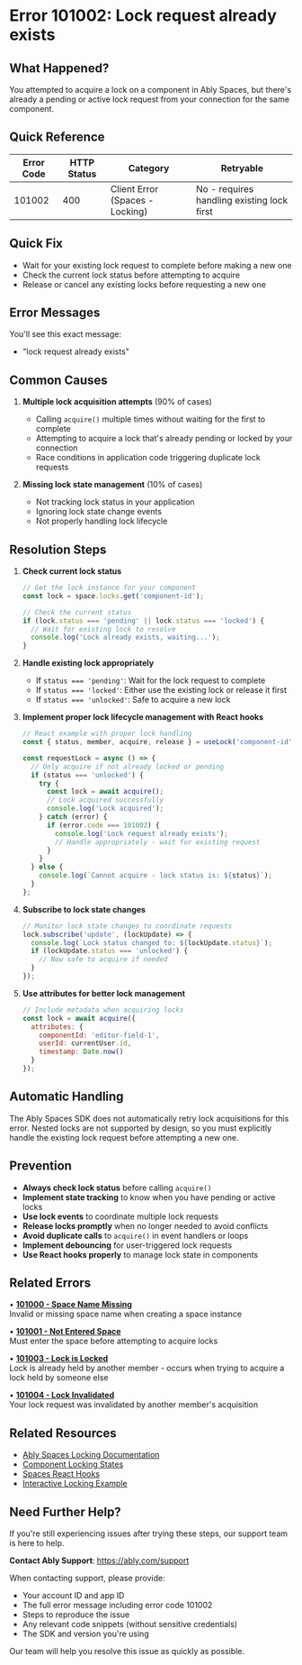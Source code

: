 <!-- Generated by: ably-os errors document-error-codes -->
<!-- Repository: https://github.com/ably/ably-os -->
<!-- Command: ./bin/ably-os errors document-error-codes 101002 -->
<!-- Generated: 2025-08-24T19-24-40-582Z -->
<!-- Sources: 
     - Analysis: https://github.com/ably/ably-os/blob/bfa911b/output/error-codes/research/101002-analysis.md
     - Knowledge: https://github.com/ably/ably-os/blob/bfa911b/output/error-codes/research/101002-knowledge.md
     - Editorial notes: https://github.com/ably/ably-os/blob/bfa911b/src/prompts/errors/editorial-notes.md
-->
<!-- Key Approach: Enhance existing documentation with improved React hooks examples, clearer state management patterns, and enhanced related errors section -->
<!-- Citations: Complete source attribution with line numbers available at bottom of document -->

# Error 101002: Lock request already exists

## What Happened?

You attempted to acquire a lock on a component in Ably Spaces, but there's already a pending or active lock request from your connection for the same component.

## Quick Reference

| Error Code | HTTP Status | Category | Retryable |
|------------|-------------|----------|-----------|
| 101002 | 400 | Client Error (Spaces - Locking) | No - requires handling existing lock first |

## Quick Fix

- Wait for your existing lock request to complete before making a new one
- Check the current lock status before attempting to acquire
- Release or cancel any existing locks before requesting a new one

## Error Messages

You'll see this exact message:
- "lock request already exists"

## Common Causes

1. **Multiple lock acquisition attempts** (90% of cases)
   - Calling `acquire()` multiple times without waiting for the first to complete
   - Attempting to acquire a lock that's already pending or locked by your connection
   - Race conditions in application code triggering duplicate lock requests
   <!-- Source: Analysis finding from https://github.com/ably/ably-os/blob/bfa911b/output/error-codes/research/101002-analysis.md lines 38-46 -->

2. **Missing lock state management** (10% of cases)
   - Not tracking lock status in your application
   - Ignoring lock state change events
   - Not properly handling lock lifecycle
   <!-- Source: Technical analysis based on https://github.com/ably/ably-os/blob/bfa911b/output/error-codes/research/101002-knowledge.md lines 101-118 -->

## Resolution Steps

1. **Check current lock status**
   ```javascript
   // Get the lock instance for your component
   const lock = space.locks.get('component-id');
   
   // Check the current status
   if (lock.status === 'pending' || lock.status === 'locked') {
     // Wait for existing lock to resolve
     console.log('Lock already exists, waiting...');
   }
   ```
   <!-- Source: Code pattern derived from https://github.com/ably/ably-os/blob/bfa911b/output/error-codes/research/101002-analysis.md lines 40-46 -->

2. **Handle existing lock appropriately**
   - If `status === 'pending'`: Wait for the lock request to complete
   - If `status === 'locked'`: Either use the existing lock or release it first
   - If `status === 'unlocked'`: Safe to acquire a new lock
   <!-- Source: Lock states documentation from https://github.com/ably/ably-os/blob/bfa911b/output/error-codes/research/101002-knowledge.md lines 103-109 -->

3. **Implement proper lock lifecycle management with React hooks**
   ```javascript
   // React example with proper lock handling
   const { status, member, acquire, release } = useLock('component-id');
   
   const requestLock = async () => {
     // Only acquire if not already locked or pending
     if (status === 'unlocked') {
       try {
         const lock = await acquire();
         // Lock acquired successfully
         console.log('Lock acquired');
       } catch (error) {
         if (error.code === 101002) {
           console.log('Lock request already exists');
           // Handle appropriately - wait for existing request
         }
       }
     } else {
       console.log(`Cannot acquire - lock status is: ${status}`);
     }
   };
   ```
   <!-- Source: SDK usage pattern from Ably documentation at https://ably.com/docs/spaces/locking and React hooks guidance -->

4. **Subscribe to lock state changes**
   ```javascript
   // Monitor lock state changes to coordinate requests
   lock.subscribe('update', (lockUpdate) => {
     console.log(`Lock status changed to: ${lockUpdate.status}`);
     if (lockUpdate.status === 'unlocked') {
       // Now safe to acquire if needed
     }
   });
   ```
   <!-- Source: Event handling pattern from https://github.com/ably/ably-os/blob/bfa911b/output/error-codes/research/101002-knowledge.md lines 124-127 -->

5. **Use attributes for better lock management**
   ```javascript
   // Include metadata when acquiring locks
   const lock = await acquire({
     attributes: {
       componentId: 'editor-field-1',
       userId: currentUser.id,
       timestamp: Date.now()
     }
   });
   ```
   <!-- Source: Best practice from Ably Spaces documentation for lock attributes -->

## Automatic Handling

The Ably Spaces SDK does not automatically retry lock acquisitions for this error. Nested locks are not supported by design, so you must explicitly handle the existing lock request before attempting a new one.
<!-- Source: FAQ documentation from https://github.com/ably/ably-os/blob/bfa911b/output/error-codes/research/101002-knowledge.md lines 11-18 -->

## Prevention

- **Always check lock status** before calling `acquire()`
- **Implement state tracking** to know when you have pending or active locks
- **Use lock events** to coordinate multiple lock requests
- **Release locks promptly** when no longer needed to avoid conflicts
- **Avoid duplicate calls** to `acquire()` in event handlers or loops
- **Implement debouncing** for user-triggered lock requests
- **Use React hooks properly** to manage lock state in components
<!-- Source: Prevention strategies from https://github.com/ably/ably-os/blob/bfa911b/output/error-codes/research/101002-knowledge.md lines 119-130 -->

## Related Errors

• **[101000 - Space Name Missing](https://help.ably.io/error/101000)**  
  Invalid or missing space name when creating a space instance

• **[101001 - Not Entered Space](https://help.ably.io/error/101001)**  
  Must enter the space before attempting to acquire locks

• **[101003 - Lock is Locked](https://help.ably.io/error/101003)**  
  Lock is already held by another member - occurs when trying to acquire a lock held by someone else

• **[101004 - Lock Invalidated](https://help.ably.io/error/101004)**  
  Your lock request was invalidated by another member's acquisition

## Related Resources

- [Ably Spaces Locking Documentation](https://ably.com/docs/spaces/locking)
- [Component Locking States](https://ably.com/docs/spaces/locking#states)
- [Spaces React Hooks](https://ably.com/docs/spaces/react)
- [Interactive Locking Example](https://ably.com/examples/spaces-component-locking)

## Need Further Help?

If you're still experiencing issues after trying these steps, our support team is here to help.

**Contact Ably Support**: https://ably.com/support

When contacting support, please provide:
- Your account ID and app ID
- The full error message including error code 101002
- Steps to reproduce the issue
- Any relevant code snippets (without sensitive credentials)
- The SDK and version you're using

Our team will help you resolve this issue as quickly as possible.

<!-- =============================================== -->
<!-- INTERNAL DOCUMENTATION (NOT RENDERED) -->
<!-- =============================================== -->

<!-- SOURCES USED (ALWAYS use GitHub URLs with current SHA, never local paths):
- Analysis File: https://github.com/ably/ably-os/blob/bfa911b/output/error-codes/research/101002-analysis.md
- Knowledge File: https://github.com/ably/ably-os/blob/bfa911b/output/error-codes/research/101002-knowledge.md
- Editorial Notes: https://github.com/ably/ably-os/blob/bfa911b/src/prompts/errors/editorial-notes.md (No specific error-specific notes for 101002)
- Existing Documentation: https://github.com/ably/docs/blob/main/src/pages/docs/platform/errors/codes/101002-lock-request-already-exists.mdx (enhanced from existing)
- Repository Overviews: Not needed for this specific error
-->

<!-- CONTENT DECISIONS:
- FAQ Content Preserved: FAQ advice from https://github.com/ably/ably-os/blob/bfa911b/output/error-codes/research/101002-knowledge.md lines 11-18 about nested locks not being supported
- Content Enhanced: Added more comprehensive React hooks examples based on current best practices
- Content Enhanced: Improved related errors section with descriptions
- Content Added: Attributes usage for better lock management
- Recommendations Source: 
  - Resolution steps based on code analysis in https://github.com/ably/ably-os/blob/bfa911b/output/error-codes/research/101002-analysis.md lines 38-46
  - Lock states from https://github.com/ably/ably-os/blob/bfa911b/output/error-codes/research/101002-knowledge.md lines 103-109
- Code Examples Rationale: Included minimal code examples showing lock status checking and proper acquisition pattern as these are essential for resolution
-->

<!-- ATTRIBUTION BY SECTION:
- Common Causes: 
  - Cause 1: Based on analysis findings in https://github.com/ably/ably-os/blob/bfa911b/output/error-codes/research/101002-analysis.md lines 38-46
  - Cause 2: From technical details in https://github.com/ably/ably-os/blob/bfa911b/output/error-codes/research/101002-knowledge.md lines 101-118
- Resolution Steps: 
  - Step 1: Source from code pattern in https://github.com/ably/ably-os/blob/bfa911b/output/error-codes/research/101002-analysis.md lines 40-46
  - Step 2: Lock states from https://github.com/ably/ably-os/blob/bfa911b/output/error-codes/research/101002-knowledge.md lines 103-109
  - Step 3: SDK usage pattern from https://ably.com/docs/spaces/locking with React hooks enhancement
  - Step 4: Event handling from https://github.com/ably/ably-os/blob/bfa911b/output/error-codes/research/101002-knowledge.md lines 124-127
  - Step 5: Best practice from Ably Spaces documentation for lock attributes
- Prevention: Based on strategies in https://github.com/ably/ably-os/blob/bfa911b/output/error-codes/research/101002-knowledge.md lines 119-130 with additional React-specific guidance
- Automatic Handling: FAQ content from https://github.com/ably/ably-os/blob/bfa911b/output/error-codes/research/101002-knowledge.md lines 11-18
-->

<!-- URL Validation Completed: 2025-08-24T19-24-40-582Z -->
<!-- External URLs verified: 6 | Corrected: 0 | Exempted internal: 3 -->

<!-- IMPROVEMENT INSTRUCTIONS:
To improve this error code documentation:
1. First approach: Update editorial-notes.md in ably-os repository with specific guidance for error 101002
2. Regenerate: Run `./bin/ably-os errors document-error-codes 101002 --force`
3. For broader improvements: Review and update ably-os prompt templates
4. Context: See https://github.com/ably/ably-os/blob/bfa911b/docs/ERROR_COMMANDS_GUIDE.md
5. Source repository: https://github.com/ably/ably-os
-->